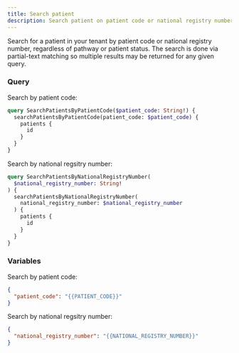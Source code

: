 ```yaml
---
title: Search patient
description: Search patient on patient code or national registry number
---
```


Search for a patient in your tenant by patient code or national registry number, regardless of pathway or patient status. The search is done via partial-text matching so multiple results may be returned for any given query.

### Query

Search by patient code:

```graphql
query SearchPatientsByPatientCode($patient_code: String!) {
  searchPatientsByPatientCode(patient_code: $patient_code) {
    patients {
      id
    }
  }
}
```

Search by national regsitry number:

```graphql
query SearchPatientsByNationalRegistryNumber(
  $national_registry_number: String!
) {
  searchPatientsByNationalRegistryNumber(
    national_registry_number: $national_registry_number
  ) {
    patients {
      id
    }
  }
}
```

### Variables

Search by patient code:

```json
{
  "patient_code": "{{PATIENT_CODE}}"
}
```

Search by national regsitry number:

```json
{
  "national_registry_number": "{{NATIONAL_REGISTRY_NUMBER}}"
}
```
